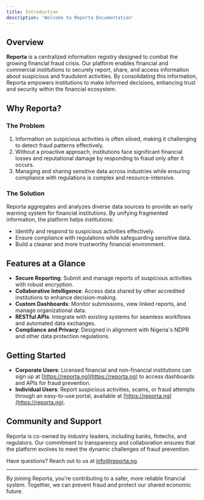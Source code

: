 ```yaml
---
title: Introduction
description: 'Welcome to Reporta Documentation'
---
```



## Overview

**Reporta** is a centralized information registry designed to combat the growing financial fraud crisis. Our platform enables financial and commercial institutions to securely report, share, and access information about suspicious and fraudulent activities. By consolidating this information, Reporta empowers institutions to make informed decisions, enhancing trust and security within the financial ecosystem.

## Why Reporta?

### The Problem
1. Information on suspicious activities is often siloed, making it challenging to detect fraud patterns effectively.
2. Without a proactive approach, institutions face significant financial losses and reputational damage by responding to fraud only after it occurs.
3. Managing and sharing sensitive data across industries while ensuring compliance with regulations is complex and resource-intensive.

### The Solution
Reporta aggregates and analyzes diverse data sources to provide an early warning system for financial institutions. By unifying fragmented information, the platform helps institutions:
- Identify and respond to suspicious activities effectively.
- Ensure compliance with regulations while safeguarding sensitive data.
- Build a cleaner and more trustworthy financial environment.

## Features at a Glance

- **Secure Reporting**: Submit and manage reports of suspicious activities with robust encryption.
- **Collaborative Intelligence**: Access data shared by other accredited institutions to enhance decision-making.
- **Custom Dashboards**: Monitor submissions, view linked reports, and manage organizational data.
- **RESTful APIs**: Integrate with existing systems for seamless workflows and automated data exchanges.
- **Compliance and Privacy**: Designed in alignment with Nigeria's NDPR and other data protection regulations.

## Getting Started

- **Corporate Users**: Licensed financial and non-financial institutions can sign up at [https://reporta.ng](https://reporta.ng) to access dashboards and APIs for fraud prevention.
- **Individual Users**: Report suspicious activities, scams, or fraud attempts through an easy-to-use portal, available at [https://reporta.ng](https://reporta.ng).

## Community and Support

Reporta is co-owned by industry leaders, including banks, fintechs, and regulators. Our commitment to transparency and collaboration ensures that the platform evolves to meet the dynamic challenges of fraud prevention.

Have questions? Reach out to us at [info@reporta.ng](mailto:info@reporta.ng).

---

By joining Reporta, you're contributing to a safer, more reliable financial system. Together, we can prevent fraud and protect our shared economic future.
